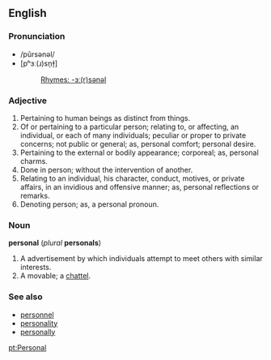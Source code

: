 ==English==
===Pronunciation===
*/pûrsənəl/
*[pʰɜː(ɹ)sn̩ɫ̩]
*:[[Rhymes:English:-ɜː(r)sənəl|Rhymes: -ɜː(r)sənəl]]
===Adjective===
#Pertaining to human beings as distinct from things.
#Of or pertaining to a particular person; relating to, or affecting, an individual, or each of many individuals; peculiar or proper to private concerns; not public or general; as, personal comfort; personal desire.
#Pertaining to the external or bodily appearance; corporeal; as, personal charms.
#Done in person; without the intervention of another.
#Relating to an individual, his character, conduct, motives, or private affairs, in an invidious and offensive manner; as, personal reflections or remarks.
#Denoting person; as, a personal pronoun.

===Noun===
'''personal''' (''plural'' '''personals''')
#A advertisement by which individuals attempt to meet others with similar interests.
#A movable; a [[chattel]].
===See also===
*[[personnel]]
*[[personality]]
*[[personally]]

[[pt:Personal]]